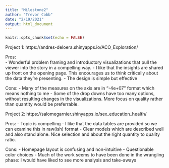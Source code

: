 ```yaml
---
title: "Milestone2"
author: "Trevor Cobb"
date: "2/19/2021"
output: html_document
---
```


```r
knitr::opts_chunk$set(echo = FALSE)
```


Project 1: https://andres-deloera.shinyapps.io/ACO_Exploration/
  
  Pros:  
  - Wonderful problem framing and introductory visualizations that pull the viewer into the story in a compelling way. 
  - I like that the insights are shared up front on the opening page. This encourages us to think critically about the data they're presenting.
  - The design is simple but effective
  
  Cons: 
  - Many of the measures on the axis are in "-4e+07" format which means nothing to me
  - Some of the drop downs have too many options, without resulting changes in the visualizations. More focus on quality rather than quantity would be preferrable. 
  

Project 2: https://salomegarnier.shinyapps.io/sex_education_health/
  
  Pros: 
  - Topic is compelling
  - I like that the data tables are provided so we can examine this in raw(ish) format
  - Clear models which are described well and also stand alone. Nice selection and about the right quantity to quality ratio.
  
  Cons:
  - Homepage layout is confusing and non-intuitive
  - Questionable color choices 
  - Much of the work seems to have been done in the wrangling phase: I would have liked to see more analysis and take-aways


